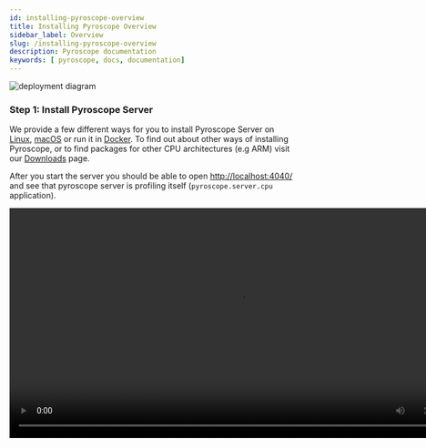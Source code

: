 ```yaml
---
id: installing-pyroscope-overview
title: Installing Pyroscope Overview
sidebar_label: Overview
slug: /installing-pyroscope-overview
description: Pyroscope documentation
keywords: [ pyroscope, docs, documentation]
---
```





![deployment diagram](/img/deployment.svg)

### Step 1: Install Pyroscope Server

We provide a few different ways for you to install Pyroscope Server on [Linux](server-install-linux.mdx), [macOS](server-install-macos.mdx) or run it in <FontAwesomeIcon color="#0db7ed" icon={faDocker}/> [Docker](docker-guide.mdx). To find out about other ways of installing Pyroscope, or to find packages for other CPU architectures (e.g ARM) visit our [Downloads](/downloads) page.

After you start the server you should be able to open [http://localhost:4040/](http://localhost:4040/) and see that pyroscope server is profiling itself (`pyroscope.server.cpu` application).

<video src="/videos/demo5.mov" width="807" controls />

### Step 2: Start profiling your application using Pyroscope Agent

Now that you have **Pyroscope Server** running you can start continuously profiling your own applications.
[**Pyroscope Agent**](agent-overview) can be run on [Linux](agent-install-linux.mdx), [macOS](agent-install-macos.mdx), [Windows](agent-install-windows.mdx)
and in <FontAwesomeIcon color="#0db7ed" icon={faDocker}/> Docker, and supports the following integrations:
* [eBPF](ebpf)
* [Go](golang)
* [PHP](php)
* [Python](python)
* [Ruby](ruby)
* [.NET](dotnet)

We'll be adding more platforms soon, if you want us to prioritize one particular platform, create an issue at
[Github](https://github.com/pyroscope-io/pyroscope/issues) or reach out to us in our
[<img className="navbar-icon" src="/img/navbar/slack.svg"/>slack group](https://pyroscope.io/slack).

### Next steps

The following topics may be of interest to you:
  * [Server Authentication](auth-google)
  * [Supported Integrations](supported-integrations)
  * [Pyroscope Server](server-overview)
  * [Pyroscope Agent](agent-overview)

For a list of the minimum hardware and software requirements, refer to [Deployment Guide](deployment).
